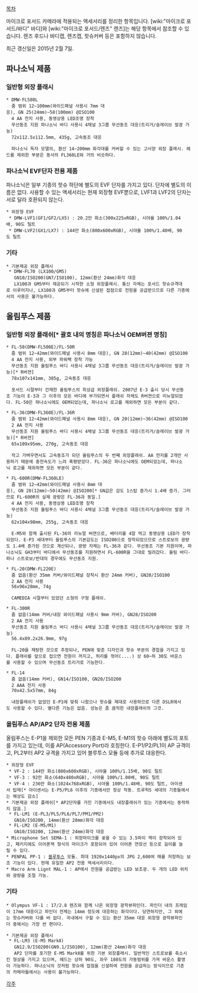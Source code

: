 [[목차]]

마이크로 포서드 카메라에 적용되는 액세서리를 정리한 항목입니다.
[wiki:"마이크로 포서드/바디" 바디]와 [wiki:"마이크로 포서드/렌즈" 렌즈]는 해당 항목에서 참조할 수 있습니다.
렌즈 후드나 바디캡, 렌즈캡, 핫슈커버 등은 포함하지 않습니다.

최근 갱신일은 2015년 2월 7일.

== 파나소닉 제품 ==
=== 일반형 외장 플래시 ===
 * DMW-FL580L
   줌 범위 12~100mm(와이드패널 사용시 7mm 대응), GN 25(24mm)~58(100mm) @ISO100
   4 AA 전지 사용, 동영상용 LED조명 장착
   무선동조 지원 파나소닉 바디 사용시 4채널 3그룹 무선동조 대응(트리거/슬레이브 발광 가능)
   72x112.5x112.5mm, 435g, 고속동조 대응

   파나소닉 독자 모델의, 환산 14~200mm 화각대를 커버할 수 있는 고사양 외장 플래시. 헤드를 제외한 부분은 동사의 FL360LE와 거의 비슷하다.

=== 파나소닉 EVF단자 전용 제품 ===
파나소닉은 일부 기종의 핫슈 하단에 별도의 EVF 단자를 가지고 있다. 단자에 별도의 이름은 없다. 사용할 수 있는 액세서리는 현재 외장형 EVF뿐으로, LVF1과 LVF2의 단자는 서로 달라 호환되지 않는다.

 * 외장형 EVF
  * DMW-LVF1(GF1/GF2/LX5) : 20.2만 화소(300x225xRGB), 시야율 100%/1.04배, 90도 틸트
  * DMW-LVF2(GX1/LX7) : 144만 화소(800x600xRGB), 시야율 100%/1.40배, 90도 틸트

=== 기타 ===
 * 기본제공 외장 플래시
  * DMW-FL70 (LX100/GM5)
    GN10/ISO200(GN7/ISO100), 12mm(환산 24mm)화각 대응
    LX100과 GM5부터 제공되기 시작한 소형 외장플래시. 통신 자체는 포서드 핫슈규격대로 이루어지나, LX100과 GM5부터 핫슈에 신설된 접점으로 전원을 공급받으므로 다른 기종에서의 사용은 불가능하다.

== 올림푸스 제품 ==
=== 일반형 외장 플래쉬[* 괄호 내의 명칭은 파나소닉 OEM버젼 명칭] ===
 * FL-50(DMW-FL500E)/FL-50R
   줌 범위 12~42mm(와이드패널 사용시 8mm 대응), GN 28(12mm)~40(42mm) @ISO100
   4 AA 전지 사용, 외부 파워팩 장착 가능
   무선동조 지원 올림푸스 바디 사용시 4채널 3그룹 무선동조 대응(트리거/슬레이브 발광 가능)[* R버젼]
   78x107x141mm, 385g, 고속동조 대응

   포서드 시절부터 건재한 올림푸스의 최상급 외장플래쉬. 2007년 E-3 출시 당시 무선동조 기능이 E-3과 그 이후의 모든 바디에 부가되면서 플래쉬 자체도 R버젼으로 리뉴얼되었다. FL-50은 파나소닉에도 OEM되었는데, 파나소닉 로고를 제외하면 모든 부분이 같다.

 * FL-36(DMW-FL360E)/FL-36R
   줌 범위 12~42mm(와이드패널 사용시 8mm 대응), GN 20(12mm)~36(42mm) @ISO100
   2 AA 전지 사용
   무선동조 지원 올림푸스 바디 사용시 4채널 3그룹 무선동조 대응(트리거/슬레이브 발광 가능)[* R버젼]
   65x109x95mm, 270g, 고속동조 대응

   작고 가벼우면서도 고속동조가 되던 올림푸스의 두 번째 외장플래쉬. AA 전지를 2개만 사용하기 때문에 충전속도가 느려 혹평받았다. FL-36은 파나소닉에도 OEM되었는데, 파나소닉 로고를 제외하면 모든 부분이 같다.

 * FL-600R(DMW-FL360LE)
   줌 범위 12~42mm(와이드패널 사용시 8mm 대응), GN 28(12mm)~50(42mm) @ISO200[* GN값은 감도 1스탑 증가시 1.4배 증가. 그러므로 FL-600R의 실제 광량은 FL-36과 동일.]
   4 AA 전지 사용, 동영상용 LED조명 장착
   무선동조 지원 올림푸스 바디 사용시 4채널 3그룹 무선동조 대응(트리거/슬레이브 발광 가능)
   62x104x98mm, 255g, 고속동조 대응

   E-M5와 함께 출시된 FL-36의 리뉴얼 버젼으로, 배터리를 4알 먹고 동영상용 LED가 장착되었다. E-P3 세대부터 올림푸스의 기본감도는 ISO200으로 정착되었으므로 스트로보의 광량도 1.4배 증가된 것으로 계산되나, 광량 자체는 FL-36과 같다. 무선동조 기본 지원이며, 파나소닉도 GH3부터 바디에서 무선동조를 지원하면서 FL-600R을 그대로 빌려갔다. 올림 바디-파나 스트로보/반대의 경우에도 무선동조 지원.

 * FL-20(DMW-FL220E)
   줌 없음(환산 35mm 커버/와이드패널 장착시 환산 24mm 커버), GN20/ISO100
   2 AA 전지 사용
   56x96x28mm, 74g

   CAMEDIA 시절부터 있었던 소형의 구형 플래쉬.

 * FL-300R
   줌 없음(14mm 커버/내장 와이드패널 사용시 9mm 커버), GN28/ISO200
   2 AA 전지 사용
   무선동조 지원 올림푸스 바디 사용시 4채널 3그룹 무선동조 대응(트리거/슬레이브 발광 가능)
   56.4x89.2x26.9mm, 97g 

   FL-20을 재탕한 것으로 추정되나, PEN에 맞춘 디자인과 핫슈 부분의 경첩을 가지고 있다. 플래쉬를 앞으로 접으면 전원이 꺼지고, 허리를 꺾어(....) 상 60~하 30도 바운스를 사용할 수 있으며 무선동조 트리거로 기능한다.

 * FL-14
   줌 없음(14mm 커버), GN14/ISO100, GN20/ISO200
   2 AAA 전지 사용
   70x42.5x57mm, 84g 

   내장플래쉬가 없었던 E-P1에 맞춰 나왔으나 핫슈를 제대로 사용하므로 다른 DSLR에서도 사용할 수 있다. 별다른 기능은 없음. 성능은 좀 큼직한 내장플래쉬의 그것.

=== 올림푸스 AP/AP2 단자 전용 제품 ===
올림푸스는 E-P1을 제외한 모든 PEN 기종과 E-M5, E-M1의 핫슈 아래에 별도의 포트를 가지고 있는데, 이를 AP(Accessory Port)라 호칭한다. E-P1/P2/PL1이 AP 규격이고, PL2부터 AP2 규격을 가지고 있어 블루투스 모듈 등에 추가로 대응한다.

 * 외장형 EVF
  * VF-2 : 144만 화소(800x600xRGB), 시야율 100%/1.15배, 90도 틸트
  * VF-3 : 92만 화소(640x480xRGB), 시야율 100%/1.00배, 90도 틸트
  * VF-4 : 236만 화소(1024x768xRGB), 시야율 100%/1.48배, 90도 틸트, 아이센서 탑재[* 아이센서는 E-P5/PL6 이후의 기종에서만 정상 작동. 트루픽5 세대의 기종들에서는 해상도 감소]
 * 기본제공 외장 플래쉬[* AP2단자를 가진 기종에서도 내장플래쉬가 있는 기종에서는 동작하지 않음.]
  * FL-LM1 (E-PL3/PL5/PL6/PL7/PM1/PM2)
    GN10/ISO200, 14mm(환산 28mm)화각 대응
  * FL-LM2 (E-M5/M1)
    GN10/ISO200, 12mm(환산 24mm)화각 대응
 * Microphone Set SEMA-1 : 외장마이크를 꽂을 수 있는 3.5파이 잭이 장착되어 있고, 패키지에도 이어폰잭 형식의 마이크가 포함되어 있어 이어폰 연장선 등으로 길이를 늘릴 수 있다.
 * PENPAL PP-1 : [[블루투스]] 모듈. 최대 1920x1440px의 JPG 2,600여 매를 저장하는 보조 기능이 있다. 현재 유일한 AP2 전용 액세서리이다.
 * Macro Arm Lignt MAL-1 : AP에서 전원을 공급받는 LED 보조광. 두 개의 LED 위치와 광량을 조절 가능.

=== 기타 ===
 * Olympus VF-1 : 17/2.8 렌즈와 함께 나온 외장형 광학뷰파인더. 파인더 내의 프레임이 17mm 대응이고 파인더 전체는 14mm 정도에 대응하는 화각이다. 당연하지만, 그 외에는 핫슈커버와 다를 바 없다. 국내에서 구할 수 있는 환산 35mm 대응 외장형 광학뷰파인더 중에서는 가장 싼 편이다.

 * 기본제공 외장 플래시
  * FL-LM3 (E-M5 MarkⅡ)
    GN12.9/ISO200(GN9.1/ISO100), 12mm(환산 24mm)화각 대응
    AP2 단자를 포기한 E-M5 MarkⅡ를 위한 기본 외장플래시. 일반적인 스트로보를 축소시킨 형상을 가지고 있으며, 헤드는 상하 90도, 좌우 180도의 가동범위를 가져 바운스 촬영이 가능하다. 파나소닉의 것처럼 핫슈에 접점을 신설하여 전원을 공급하는 방식이므로 기존의 카메라들에서는 사용이 불가능하다.

[[각주]]
